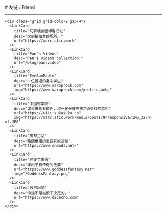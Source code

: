 
<BaseLayout title="Friend">
  <BaseCard title="Friend">
# 友链 / Friend

---

    <div class="grid grid-cols-2 gap-4">
      <LinkCard
        title="幻梦境抽匣博客旧址"
        desc="之前描绘梦的场所。"
        url="https://marc.stic.work"
      />
      <LinkCard
        title="Pan's Videos"
        desc="Pan's videos collection."
        url="/blog/pansvideo"
      />
      <LinkCard
        title="EveSunMaple"
        desc="一位普通的高中学生"
        url="https://www.saroprock.com"
        img="https://www.saroprock.com/profile.webp"
      />
      <LinkCard
        title="中国珂学院"
        desc="如果真爱有颜色，那一定是被终末之诗染红的蓝色"
        url="https://wiki.sukasuka.cn"
        img="https://marc.stic.work/media/posts/9/responsive/IMG_3274-xl.JPG"
      />
      <LinkCard
        title="魔都主站"
        desc="跑团模组的重要获取途径"
        url="https://www.cnmods.net/"
      />
      <LinkCard
        title="纯美苹果园"
        desc="果树下有传奇的故事"
        url="https://www.goddessfantasy.net"
        img="/GoddessFantasy.png"
      />
      <LinkCard
        title="骰声回响"
        desc="命运不是被骰子决定的。"
        url="https://www.dicecho.com"
      />
    </div>

  </BaseCard>
</BaseLayout>
